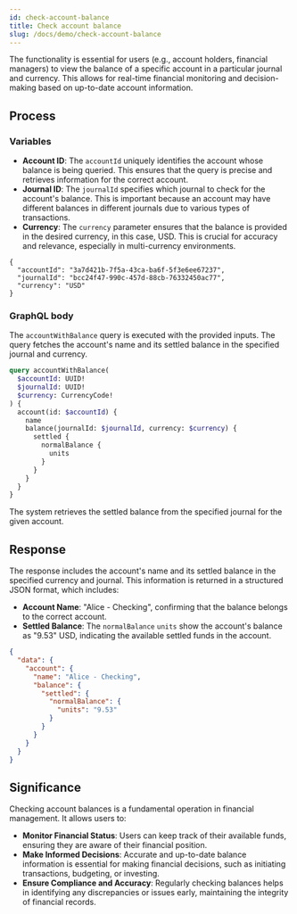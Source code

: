 ```yaml
---
id: check-account-balance
title: Check account balance
slug: /docs/demo/check-account-balance
---
```


The functionality is essential for users (e.g., account holders, financial managers) to view the balance of a specific account in a particular journal and currency. This allows for real-time financial monitoring and decision-making based on up-to-date account information.

## Process

### Variables

- **Account ID**: The `accountId` uniquely identifies the account whose balance is being queried. This ensures that the query is precise and retrieves information for the correct account.
- **Journal ID**: The `journalId` specifies which journal to check for the account's balance. This is important because an account may have different balances in different journals due to various types of transactions.
- **Currency**: The `currency` parameter ensures that the balance is provided in the desired currency, in this case, USD. This is crucial for accuracy and relevance, especially in multi-currency environments.

```
{
  "accountId": "3a7d421b-7f5a-43ca-ba6f-5f3e6ee67237",
  "journalId": "bcc24f47-990c-457d-88cb-76332450ac77",
  "currency": "USD"
}
```

### GraphQL body

The `accountWithBalance` query is executed with the provided inputs. The query fetches the account's name and its settled balance in the specified journal and currency.

```graphql
query accountWithBalance(
  $accountId: UUID!
  $journalId: UUID!
  $currency: CurrencyCode!
) {
  account(id: $accountId) {
    name
    balance(journalId: $journalId, currency: $currency) {
      settled {
        normalBalance {
          units
        }
      }
    }
  }
}
```

The system retrieves the settled balance from the specified journal for the given account.

## Response

The response includes the account's name and its settled balance in the specified currency and journal. This information is returned in a structured JSON format, which includes:

- **Account Name**: "Alice - Checking", confirming that the balance belongs to the correct account.
- **Settled Balance**: The `normalBalance` `units` show the account's balance as "9.53" USD, indicating the available settled funds in the account.

```json
{
  "data": {
    "account": {
      "name": "Alice - Checking",
      "balance": {
        "settled": {
          "normalBalance": {
            "units": "9.53"
          }
        }
      }
    }
  }
}
```

## Significance

Checking account balances is a fundamental operation in financial management. It allows users to:

- **Monitor Financial Status**: Users can keep track of their available funds, ensuring they are aware of their financial position.
- **Make Informed Decisions**: Accurate and up-to-date balance information is essential for making financial decisions, such as initiating transactions, budgeting, or investing.
- **Ensure Compliance and Accuracy**: Regularly checking balances helps in identifying any discrepancies or issues early, maintaining the integrity of financial records.
